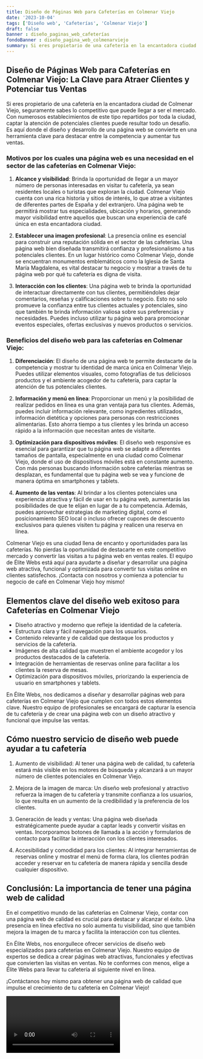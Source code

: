 ```yaml
---
title: Diseño de Páginas Web para Cafeterías en Colmenar Viejo
date: '2023-10-04'
tags: ['Diseño web', 'Cafeterías', 'Colmenar Viejo']
draft: false
banner : diseño_paginas_web_cafeterías
fondoBanner : diseño_pagina_web_colmenarviejo
summary: Si eres propietario de una cafetería en la encantadora ciudad de Colmenar Viejo, seguramente sabes lo competitivo que puede llegar a ser el mercado. Con numerosos establecimientos de este tipo repartidos por toda la ciudad, captar la atención de potenciales clientes puede resultar todo un desafío. Es aquí donde el diseño y desarrollo de una página web se convierte en una herramienta clave para destacar entre la competencia y aumentar tus ventas.
---
```


## **Diseño de Páginas Web para Cafeterías en Colmenar Viejo: La Clave para Atraer Clientes y Potenciar tus Ventas**

Si eres propietario de una cafetería en la encantadora ciudad de Colmenar Viejo, seguramente sabes lo competitivo que puede llegar a ser el mercado. Con numerosos establecimientos de este tipo repartidos por toda la ciudad, captar la atención de potenciales clientes puede resultar todo un desafío. Es aquí donde el diseño y desarrollo de una página web se convierte en una herramienta clave para destacar entre la competencia y aumentar tus ventas.

### Motivos por los cuales una página web es una necesidad en el sector de las cafeterías en Colmenar Viejo:

1. **Alcance y visibilidad**: Brinda la oportunidad de llegar a un mayor número de personas interesadas en visitar tu cafetería, ya sean residentes locales o turistas que exploran la ciudad. Colmenar Viejo cuenta con una rica historia y sitios de interés, lo que atrae a visitantes de diferentes partes de España y del extranjero. Una página web te permitirá mostrar tus especialidades, ubicación y horarios, generando mayor visibilidad entre aquellos que buscan una experiencia de café única en esta encantadora ciudad.

2. **Establecer una imagen profesional**: La presencia online es esencial para construir una reputación sólida en el sector de las cafeterías. Una página web bien diseñada transmitirá confianza y profesionalismo a tus potenciales clientes. En un lugar histórico como Colmenar Viejo, donde se encuentran monumentos emblemáticos como la Iglesia de Santa María Magdalena, es vital destacar tu negocio y mostrar a través de tu página web por qué tu cafetería es digna de visita.

3. **Interacción con los clientes**: Una página web te brinda la oportunidad de interactuar directamente con tus clientes, permitiéndoles dejar comentarios, reseñas y calificaciones sobre tu negocio. Esto no solo promueve la confianza entre tus clientes actuales y potenciales, sino que también te brinda información valiosa sobre sus preferencias y necesidades. Puedes incluso utilizar tu página web para promocionar eventos especiales, ofertas exclusivas y nuevos productos o servicios.

### Beneficios del diseño web para las cafeterías en Colmenar Viejo:

1. **Diferenciación**: El diseño de una página web te permite destacarte de la competencia y mostrar tu identidad de marca única en Colmenar Viejo. Puedes utilizar elementos visuales, como fotografías de tus deliciosos productos y el ambiente acogedor de tu cafetería, para captar la atención de tus potenciales clientes.

2. **Información y menú en línea**: Proporcionar un menú y la posibilidad de realizar pedidos en línea es una gran ventaja para tus clientes. Además, puedes incluir información relevante, como ingredientes utilizados, información dietética y opciones para personas con restricciones alimentarias. Esto ahorra tiempo a tus clientes y les brinda un acceso rápido a la información que necesitan antes de visitarte.

3. **Optimización para dispositivos móviles**: El diseño web responsive es esencial para garantizar que tu página web se adapte a diferentes tamaños de pantalla, especialmente en una ciudad como Colmenar Viejo, donde el uso de dispositivos móviles está en constante aumento. Con más personas buscando información sobre cafeterías mientras se desplazan, es fundamental que tu página web se vea y funcione de manera óptima en smartphones y tablets.

4. **Aumento de las ventas**: Al brindar a los clientes potenciales una experiencia atractiva y fácil de usar en tu página web, aumentarás las posibilidades de que te elijan en lugar de a tu competencia. Además, puedes aprovechar estrategias de marketing digital, como el posicionamiento SEO local o incluso ofrecer cupones de descuento exclusivos para quienes visiten tu página y realicen una reserva en línea.

Colmenar Viejo es una ciudad llena de encanto y oportunidades para las cafeterías. No pierdas la oportunidad de destacarte en este competitivo mercado y convertir las visitas a tu página web en ventas reales. El equipo de Élite Webs está aquí para ayudarte a diseñar y desarrollar una página web atractiva, funcional y optimizada para convertir tus visitas online en clientes satisfechos. ¡Contacta con nosotros y comienza a potenciar tu negocio de café en Colmenar Viejo hoy mismo!


<GifSeo />

<Cta />

## Elementos clave del diseño web exitoso para Cafeterías en Colmenar Viejo

- Diseño atractivo y moderno que refleje la identidad de la cafetería.
- Estructura clara y fácil navegación para los usuarios.
- Contenido relevante y de calidad que destaque los productos y servicios de la cafetería.
- Imágenes de alta calidad que muestren el ambiente acogedor y los productos destacados de la cafetería.
- Integración de herramientas de reservas online para facilitar a los clientes la reserva de mesas.
- Optimización para dispositivos móviles, priorizando la experiencia de usuario en smartphones y tablets.

En Élite Webs, nos dedicamos a diseñar y desarrollar páginas web para cafeterías en Colmenar Viejo que cumplen con todos estos elementos clave. Nuestro equipo de profesionales se encargará de capturar la esencia de tu cafetería y de crear una página web con un diseño atractivo y funcional que impulse las ventas.

## Cómo nuestro servicio de diseño web puede ayudar a tu cafetería

1. Aumento de visibilidad: Al tener una página web de calidad, tu cafetería estará más visible en los motores de búsqueda y alcanzará a un mayor número de clientes potenciales en Colmenar Viejo.

2. Mejora de la imagen de marca: Un diseño web profesional y atractivo refuerza la imagen de tu cafetería y transmite confianza a los usuarios, lo que resulta en un aumento de la credibilidad y la preferencia de los clientes.

3. Generación de leads y ventas: Una página web diseñada estratégicamente puede ayudar a captar leads y convertir visitas en ventas. Incorporamos botones de llamada a la acción y formularios de contacto para facilitar la interacción con los clientes interesados.

4. Accesibilidad y comodidad para los clientes: Al integrar herramientas de reservas online y mostrar el menú de forma clara, los clientes podrán acceder y reservar en tu cafetería de manera rápida y sencilla desde cualquier dispositivo.

## Conclusión: La importancia de tener una página web de calidad

En el competitivo mundo de las cafeterías en Colmenar Viejo, contar con una página web de calidad es crucial para destacar y alcanzar el éxito. Una presencia en línea efectiva no solo aumenta tu visibilidad, sino que también mejora la imagen de tu marca y facilita la interacción con tus clientes.

En Élite Webs, nos enorgullece ofrecer servicios de diseño web especializados para cafeterías en Colmenar Viejo. Nuestro equipo de expertos se dedica a crear páginas web atractivas, funcionales y efectivas que convierten las visitas en ventas. No te conformes con menos, elige a Élite Webs para llevar tu cafetería al siguiente nivel en línea.

¡Contáctanos hoy mismo para obtener una página web de calidad que impulse el crecimiento de tu cafetería en Colmenar Viejo!

<Video />

<CtaBot job='Cafeterías' city='Colmenar Viejo'/>

<Gmaps query='Colmenar Viejo+españa+maps' />